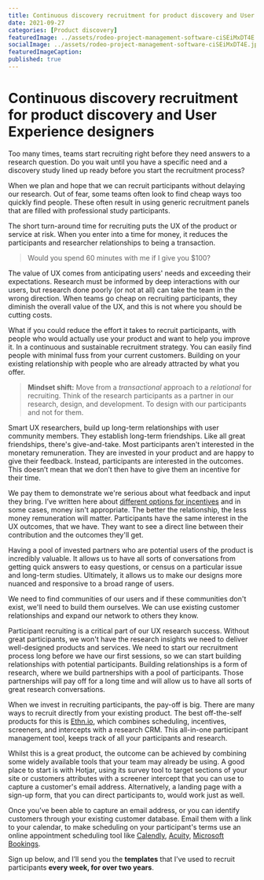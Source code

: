```yaml
---
title: Continuous discovery recruitment for product discovery and User Experience designers
date: 2021-09-27
categories: [Product discovery]
featuredImage: ../assets/rodeo-project-management-software-ciSEiMxDT4E.jpg
socialImage: ../assets/rodeo-project-management-software-ciSEiMxDT4E.jpg
featuredImageCaption: 
published: true
---
```


# Continuous discovery recruitment for product discovery and User Experience designers

Too many times, teams start recruiting right before they need answers to a research question. Do you wait until you have a specific need and a discovery study lined up ready before you start the recruitment process?

When we plan and hope that we can recruit participants without delaying our research. Out of fear, some teams often look to find cheap ways too quickly find people. These often result in using generic recruitment panels that are filled with professional study participants. 

The short turn-around time for recruiting puts the UX of the product or service at risk. When you enter into a time for money, it reduces the participants and researcher relationships to being a transaction. 
> Would you spend 60 minutes with me if I give you $100?

The value of UX comes from anticipating users' needs and exceeding their expectations. Research must be informed by deep interactions with our users, but research done poorly (or not at all) can take the team in the wrong direction. When teams go cheap on recruiting participants, they diminish the overall value of the UX, and this is not where you should be cutting costs. 

What if you could reduce the effort it takes to recruit participants, with people who would actually use your product and want to help you improve it. In a continuous and sustainable recruitment strategy. You can easily find people with minimal fuss from your current customers. Building on your existing relationship with people who are already attracted by what you offer. 

> **Mindset shift:** Move from a *transactional* approach to a *relational* for recruiting. Think of the research participants as a partner in our research, design, and development. To design with our participants and not for them. 

Smart UX researchers, build up long-term relationships with user community members. They establish long-term friendships. Like all great friendships, there's give-and-take. Most participants aren't interested in the monetary remuneration. They are invested in your product and are happy to give their feedback. Instead, participants are interested in the outcomes. This doesn’t mean that we don’t then have to give them an incentive for their time. 

We pay them to demonstrate we're serious about what feedback and input they bring. I’ve written here about [different options for incentives](/research-incentives "Research incentives") and in some cases, money isn't appropriate. The better the relationship, the less money remuneration will matter. Participants have the same interest in the UX outcomes, that we have. They want to see a direct line between their contribution and the outcomes they'll get.

Having a pool of invested partners who are potential users of the product is incredibly valuable. It allows us to have all sorts of conversations from getting quick answers to easy questions, or census on a particular issue and long-term studies. Ultimately, it allows us to make our designs more nuanced and responsive to a broad range of users.

We need to find communities of our users and if these communities don't exist, we'll need to build them ourselves. We can use existing customer relationships and expand our network to others they know.

Participant recruiting is a critical part of our UX research success. Without great participants, we won't have the research insights we need to deliver well-designed products and services. We need to start our recruitment process long before we have our first sessions, so we can start building relationships with potential participants. Building relationships is a form of research, where we build partnerships with a pool of participants. Those partnerships will pay off for a long time and will allow us to have all sorts of great research conversations.

When we invest in recruiting participants, the pay-off is big. There are many ways to recruit directly from your existing product. The best off-the-self products for this is [Ethn.io](https://ethn.io), which combines scheduling, incentives, screeners, and intercepts with a research CRM. This all-in-one participant management tool, keeps track of all your participants and research. 

Whilst this is a great product, the outcome can be achieved by combining some widely available tools that your team may already be using. A good place to start is with Hotjar, using its survey tool to target sections of your site or customers attributes with a screener intercept that you can use to capture a customer's email address. Alternatively, a landing page with a sign-up form, that you can direct participants to, would work just as well. 

Once you’ve been able to capture an email address, or you can identify customers through your existing customer database. Email them with a link to your calendar, to make scheduling on your participant's terms use an online appointment scheduling tool like [Calendly](https://calendly.com), [Acuity](https://acuityscheduling.com/), [Microsoft Bookings](https://www.microsoft.com/en-au/microsoft-365/business/scheduling-and-booking-app). 

Sign up below, and I’ll send you the **templates** that I’ve used to recruit participants **every week, for over two years**.  
<Form />